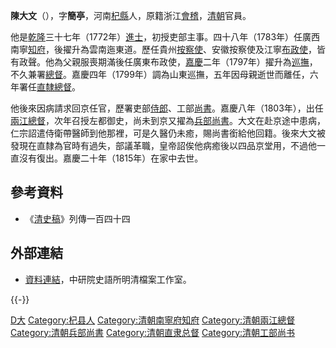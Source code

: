 {{主條目消歧義|本條目是講述一位清朝官員陳大文。關於以陳大文作為隨意人名，請看[[無名氏|無名氏]]。}}

'''陳大文'''（{{bd|||1815年|catIdx=C陳}}），字'''簡亭'''，河南[[杞縣|杞縣]]人，原籍浙江[[會稽|會稽]]，[[清朝|清朝]]官員。

他是[[乾隆|乾隆]]三十七年（1772年）[[進士|進士]]，初授吏部主事。四十八年（1783年）任廣西南寧[[知府|知府]]，後擢升為雲南迤東道。歷任貴州[[按察使|按察使]]、安徽按察使及江寧[[布政使|布政使]]，皆有政聲。他為父親服喪期滿後任廣東布政使，[[嘉慶|嘉慶]]二年（1797年）擢升為[[巡撫|巡撫]]，不久兼署[[總督|總督]]。嘉慶四年（1799年）調為山東巡撫，五年因母親逝世而離任，六年署任[[直隸總督|直隸總督]]。

他後來因病請求回京任官，歷署吏部[[侍郎|侍郎]]、工部[[尚書|尚書]]。嘉慶八年（1803年），出任[[兩江總督|兩江總督]]，次年召授左都御史，尚未到京又擢為[[兵部尚書|兵部尚書]]。大文在赴京途中患病，仁宗詔遣侍衛帶醫師到他那裡，可是久醫仍未癒，賜尚書銜給他回籍。後來大文被發現在直隸為官時有過失，部議革職，皇帝詔俟他病癒後以四品京堂用，不過他一直沒有復出。嘉慶二十年（1815年）在家中去世。

==參考資料==
*《[[清史稿|清史稿]]》列傳一百四十四

==外部連結==
*[http://archive.ihp.sinica.edu.tw/ttscgi/ttsquery?0:0:mctauac:TM%3D%B3%AF%A4j%A4%E5 資料連結]，中研院史語所明清檔案工作室。

{{-}}
{{start box}}
{{s-off}}
{{succession box|[[劉權之|劉權之]]|[[鄒炳泰|鄒炳泰]]|[[清朝兵部尚书列表#兵部漢尚書|兵部漢尚書]]|<small>嘉慶十年二月辛未－嘉慶十年五月己亥<br>（1805年3月17日－1805年6月13日）</small>}}
{{end box}}
{{乾隆三十七年壬辰科殿试金榜}}

{{Authority control}}
{{DEFAULTSORT:Chen陳}}
[[Category:陳姓|D大]]
[[Category:杞县人|Category:杞县人]]
[[Category:清朝南寧府知府|Category:清朝南寧府知府]]
[[Category:清朝兩江總督|Category:清朝兩江總督]]
[[Category:清朝兵部尚書|Category:清朝兵部尚書]]
[[Category:清朝直隶总督|Category:清朝直隶总督]]
[[Category:清朝工部尚书|Category:清朝工部尚书]]